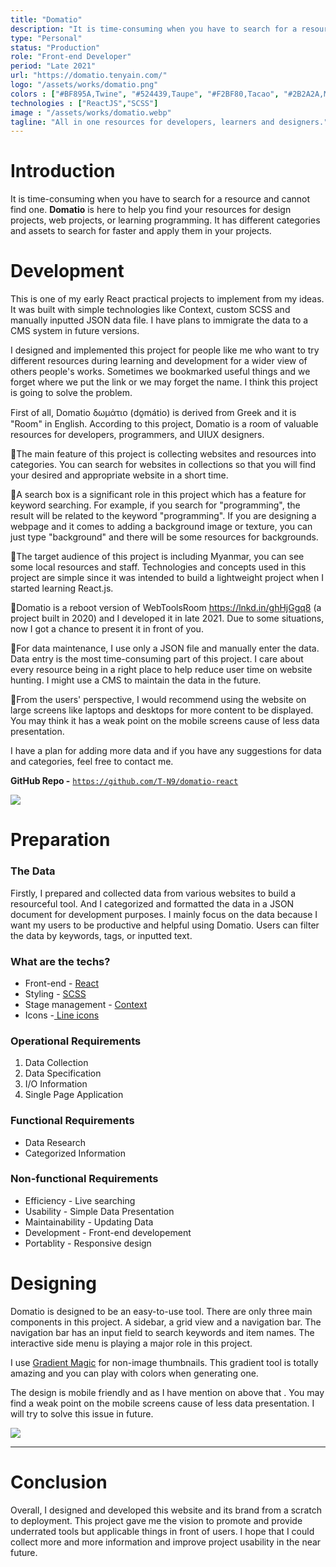```yaml
---
title: "Domatio"
description: "It is time-consuming when you have to search for a resource and cannot find one. Domatio is here to help you find your resources for design projects, web projects, or learning programming."
type: "Personal"
status: "Production"
role: "Front-end Developer"
period: "Late 2021"
url: "https://domatio.tenyain.com/"
logo: "/assets/works/domatio.png"
colors : ["#BF895A,Twine", "#524439,Taupe", "#F2BF80,Tacao", "#2B2A2A,Mine Shaft"]
technologies : ["ReactJS","SCSS"]
image : "/assets/works/domatio.webp"
tagline: "All in one resources for developers, learners and designers."
---
```

# Introduction

It is time-consuming when you have to search for a resource and cannot find one. **Domatio** is here to help you find your resources for design projects, web projects, or learning programming. It has different categories and assets to search for faster and apply them in your projects.



# Development

This is one of my early React practical projects to implement from my ideas. It was built with simple technologies like Context, custom SCSS and manually inputted JSON data file. I have plans to immigrate the data to a CMS system in future versions.

I designed and implemented this project for people like me who want to try different resources during learning and development for a wider view of others people's works. Sometimes we bookmarked useful things and we forget where we put the link or we may forget the name. I think this project is going to solve the problem.

First of all, Domatio δωμάτιο (do̱mátio) is derived from Greek and it is "Room" in English. According to this project, Domatio is a room of valuable resources for developers, programmers, and UIUX designers.

🔸The main feature of this project is collecting websites and resources into categories. You can search for websites in collections so that you will find your desired and appropriate website in a short time.

🔸A search box is a significant role in this project which has a feature for keyword searching. For example, if you search for "programming", the result will be related to the keyword "programming". If you are designing a webpage and it comes to adding a background image or texture, you can just type "background" and there will be some resources for backgrounds.

🔸The target audience of this project is including Myanmar, you can see some local resources and staff. Technologies and concepts used in this project are simple since it was intended to build a lightweight project when I started learning React.js.

🔸Domatio is a reboot version of WebToolsRoom https://lnkd.in/ghHjGgq8 (a project built in 2020) and I developed it in late 2021. Due to some situations, now I got a chance to present it in front of you.

🔸For data maintenance, I use only a JSON file and manually enter the data. Data entry is the most time-consuming part of this project. I care about every resource being in a right place to help reduce user time on website hunting. I might use a CMS to maintain the data in the future.

🔸From the users' perspective, I would recommend using the website on large screens like laptops and desktops for more content to be displayed. You may think it has a weak point on the mobile screens cause of less data presentation.

I have a plan for adding more data and if you have any suggestions for data and categories, feel free to contact me.

**GitHub Repo -** [`https://github.com/T-N9/domatio-react`](https://github.com/T-N9/domatio-react)

![](https://cdn.sanity.io/images/dm3kiwds/production/159c3a96be0684ad86e0148623c5b49f99e289d8-1700x1100.png?w=1920&q=100&fit=clip&auto=format)

# Preparation

### The Data

Firstly, I prepared and collected data from various websites to build a resourceful tool. And I categorized and formatted the data in a JSON document for development purposes. I mainly focus on the data because I want my users to be productive and helpful using Domatio. Users can filter the data by keywords, tags, or inputted text.

### What are the techs?

- Front-end - [React](https://reactjs.org/)
- Styling - [SCSS](https://sass-lang.com/)
- Stage management - [Context](https://reactjs.org/docs/context.html)
- Icons -[ Line icons](https://lineicons.com/)

### Operational Requirements

1. Data Collection
2. Data Specification
3. I/O Information
4. Single Page Application

### Functional Requirements

- Data Research
- Categorized Information

### Non-functional Requirements

- Efficiency - Live searching
- Usability - Simple Data Presentation
- Maintainability - Updating Data
- Development - Front-end developement
- Portablity - Responsive design

# Designing

Domatio is designed to be an easy-to-use tool. There are only three main components in this project. A sidebar, a grid view and a navigation bar. The navigation bar has an input field to search keywords and item names. The interactive side menu is playing a major role in this project.

I use [Gradient Magic](https://www.gradientmagic.com/) for non-image thumbnails. This gradient tool is totally amazing and you can play with colors when generating one.

The design is mobile friendly and as I have mention on above that . You may find a weak point on the mobile screens cause of less data presentation. I will try to solve this issue in future.

![](https://cdn.sanity.io/images/dm3kiwds/production/248a29dd9179ca7463da7c75ac1b2f50f7a733ed-738x576.png?w=750&q=100&fit=clip&auto=format)

------

# Conclusion

Overall, I designed and developed this website and its brand from a scratch to deployment. This project gave me the vision to promote and provide underrated tools but applicable things in front of users. I hope that I could collect more and more information and improve project usability in the near future.